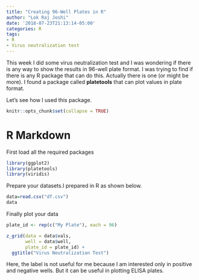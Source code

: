```yaml
---
title: "Creating 96-Well Plates in R"
author: "Lok Raj Joshi"
date: '2018-07-23T21:13:14-05:00'
categories: R
tags:
- R
- Virus neutralization test
---
```


This week I did some virus neutralization test and I was wondering if there is any way to show the results in 96-well plate format. I was trying to find if there is any R package that can do this. Actually there is one (or might be more). I found a package called **platetools** that can plot values in plate format. 

Let's see how I used this package.



```r
knitr::opts_chunk$set(collapse = TRUE)
```

# R Markdown

First load all the required packages

```r
library(ggplot2)
library(platetools)
library(viridis)
```

Prepare your datasets.I prepared in R as shown below. 



```r
data=read.csv("df.csv")
data
```

Finally plot your data 
```r
plate_id <- rep(c("My Plate"), each = 96)

z_grid(data = data$vals,
       well = data$well,
       plate_id = plate_id) +
  ggtitle("Virus Neutralization Test")
```

Here, the label is not useful for me because I am interested only in positive and negative wells. But it can be useful in plotting ELISA plates. 


